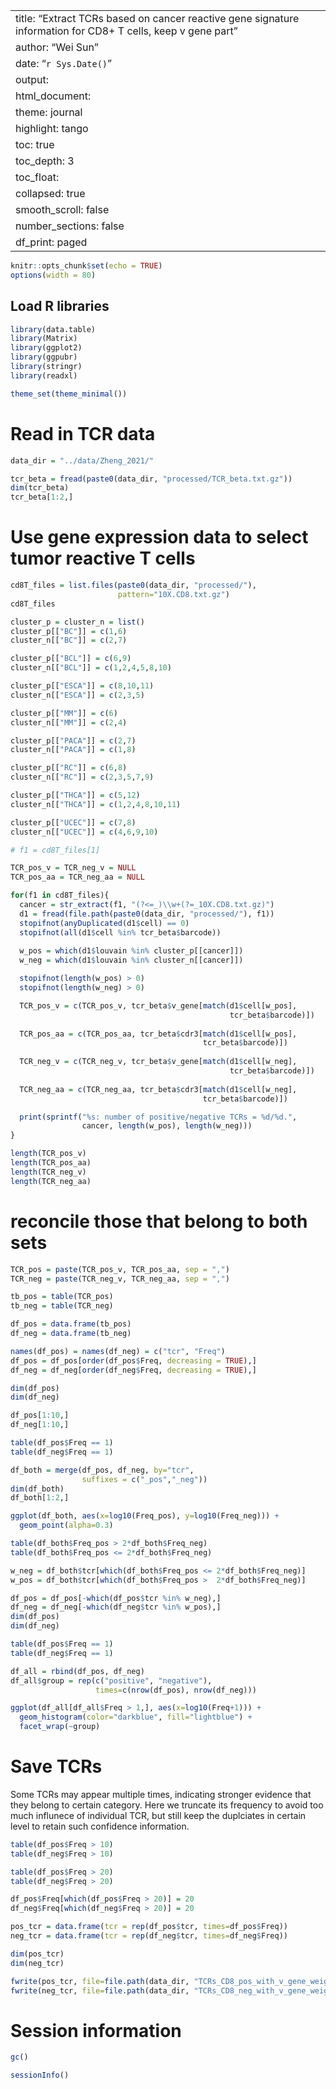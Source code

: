 
---
title: "Extract TCRs based on cancer reactive gene signature information for CD8+ T cells, keep v gene part"
author: "Wei Sun"
date: "`r Sys.Date()`"
output: 
  html_document:
    theme: journal
    highlight: tango
    toc: true
    toc_depth: 3
    toc_float:
      collapsed: true
      smooth_scroll: false
    number_sections: false
  df_print: paged
---

```r
knitr::opts_chunk$set(echo = TRUE)
options(width = 80)
```

## Load R libraries
```r
library(data.table)
library(Matrix)
library(ggplot2)
library(ggpubr)
library(stringr)
library(readxl)

theme_set(theme_minimal())
```

# Read in TCR data
```r


data_dir = "../data/Zheng_2021/"

tcr_beta = fread(paste0(data_dir, "processed/TCR_beta.txt.gz"))
dim(tcr_beta)
tcr_beta[1:2,]
```

# Use gene expression data to select tumor reactive T cells

```r
cd8T_files = list.files(paste0(data_dir, "processed/"), 
                        pattern="10X.CD8.txt.gz")
cd8T_files

cluster_p = cluster_n = list()
cluster_p[["BC"]] = c(1,6)
cluster_n[["BC"]] = c(2,7)

cluster_p[["BCL"]] = c(6,9)
cluster_n[["BCL"]] = c(1,2,4,5,8,10)

cluster_p[["ESCA"]] = c(8,10,11)
cluster_n[["ESCA"]] = c(2,3,5)

cluster_p[["MM"]] = c(6)
cluster_n[["MM"]] = c(2,4)

cluster_p[["PACA"]] = c(2,7)
cluster_n[["PACA"]] = c(1,8)

cluster_p[["RC"]] = c(6,8)
cluster_n[["RC"]] = c(2,3,5,7,9)

cluster_p[["THCA"]] = c(5,12)
cluster_n[["THCA"]] = c(1,2,4,8,10,11)

cluster_p[["UCEC"]] = c(7,8)
cluster_n[["UCEC"]] = c(4,6,9,10)

# f1 = cd8T_files[1]

TCR_pos_v = TCR_neg_v = NULL
TCR_pos_aa = TCR_neg_aa = NULL

for(f1 in cd8T_files){
  cancer = str_extract(f1, "(?<=_)\\w+(?=_10X.CD8.txt.gz)")
  d1 = fread(file.path(paste0(data_dir, "processed/"), f1))
  stopifnot(anyDuplicated(d1$cell) == 0)
  stopifnot(all(d1$cell %in% tcr_beta$barcode))
  
  w_pos = which(d1$louvain %in% cluster_p[[cancer]])
  w_neg = which(d1$louvain %in% cluster_n[[cancer]])

  stopifnot(length(w_pos) > 0)
  stopifnot(length(w_neg) > 0)

  TCR_pos_v = c(TCR_pos_v, tcr_beta$v_gene[match(d1$cell[w_pos], 
                                                 tcr_beta$barcode)])
  
  TCR_pos_aa = c(TCR_pos_aa, tcr_beta$cdr3[match(d1$cell[w_pos], 
                                           tcr_beta$barcode)])
  
  TCR_neg_v = c(TCR_neg_v, tcr_beta$v_gene[match(d1$cell[w_neg], 
                                                 tcr_beta$barcode)])
  
  TCR_neg_aa = c(TCR_neg_aa, tcr_beta$cdr3[match(d1$cell[w_neg], 
                                           tcr_beta$barcode)])

  print(sprintf("%s: number of positive/negative TCRs = %d/%d.", 
                cancer, length(w_pos), length(w_neg)))
}

length(TCR_pos_v)
length(TCR_pos_aa)
length(TCR_neg_v)
length(TCR_neg_aa)
```

# reconcile those that belong to both sets

```r

TCR_pos = paste(TCR_pos_v, TCR_pos_aa, sep = ",")
TCR_neg = paste(TCR_neg_v, TCR_neg_aa, sep = ",")

tb_pos = table(TCR_pos)
tb_neg = table(TCR_neg)

df_pos = data.frame(tb_pos)
df_neg = data.frame(tb_neg)

names(df_pos) = names(df_neg) = c("tcr", "Freq")
df_pos = df_pos[order(df_pos$Freq, decreasing = TRUE),]
df_neg = df_neg[order(df_neg$Freq, decreasing = TRUE),]

dim(df_pos)
dim(df_neg)

df_pos[1:10,]
df_neg[1:10,]

table(df_pos$Freq == 1)
table(df_neg$Freq == 1)

df_both = merge(df_pos, df_neg, by="tcr", 
                suffixes = c("_pos","_neg"))
dim(df_both)
df_both[1:2,]

ggplot(df_both, aes(x=log10(Freq_pos), y=log10(Freq_neg))) +
  geom_point(alpha=0.3)

table(df_both$Freq_pos > 2*df_both$Freq_neg)
table(df_both$Freq_pos <= 2*df_both$Freq_neg)

w_neg = df_both$tcr[which(df_both$Freq_pos <= 2*df_both$Freq_neg)]
w_pos = df_both$tcr[which(df_both$Freq_pos >  2*df_both$Freq_neg)]

df_pos = df_pos[-which(df_pos$tcr %in% w_neg),]
df_neg = df_neg[-which(df_neg$tcr %in% w_pos),]
dim(df_pos)
dim(df_neg)

table(df_pos$Freq == 1)
table(df_neg$Freq == 1)

df_all = rbind(df_pos, df_neg)
df_all$group = rep(c("positive", "negative"), 
                   times=c(nrow(df_pos), nrow(df_neg)))

ggplot(df_all[df_all$Freq > 1,], aes(x=log10(Freq+1))) +
  geom_histogram(color="darkblue", fill="lightblue") + 
  facet_wrap(~group)
```

# Save TCRs

Some TCRs may appear multiple times, indicating stronger evidence that they belong to certain category. Here we truncate its frequency to avoid too much influnece of individual TCR, but still keep the duplciates in certain level to retain such confidence information. 

```r
table(df_pos$Freq > 10)
table(df_neg$Freq > 10)

table(df_pos$Freq > 20)
table(df_neg$Freq > 20)

df_pos$Freq[which(df_pos$Freq > 20)] = 20
df_neg$Freq[which(df_neg$Freq > 20)] = 20

pos_tcr = data.frame(tcr = rep(df_pos$tcr, times=df_pos$Freq))
neg_tcr = data.frame(tcr = rep(df_neg$tcr, times=df_neg$Freq))

dim(pos_tcr)
dim(neg_tcr)

fwrite(pos_tcr, file=file.path(data_dir, "TCRs_CD8_pos_with_v_gene_weighted.csv"))
fwrite(neg_tcr, file=file.path(data_dir, "TCRs_CD8_neg_with_v_gene_weighted.csv"))
```


# Session information
```r
gc()

sessionInfo()
```




